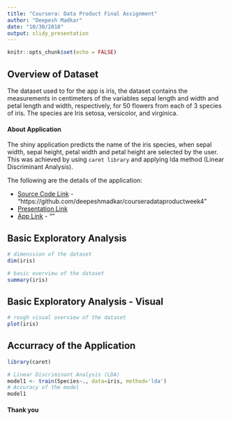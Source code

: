 ```yaml
---
title: "Coursera: Data Product Final Assignment"
author: "Deepesh Madkar"
date: "10/30/2018"
output: slidy_presentation
---
```


```r
knitr::opts_chunk$set(echo = FALSE)
```


## Overview of Dataset 
The dataset used to for the app is iris, the dataset contains the measurements in centimeters of the variables sepal length and width and petal length and width, respectively, for 50 flowers from each of 3 species of iris. The species are Iris setosa, versicolor, and virginica.

#### About Application
The shiny application predicts the name of the iris species, when sepal width, sepal height,
petal width and petal height are selected by the user. This was achieved by using `caret library` and applying lda method (Linear Discriminant Analysis).

The following are the details of the application:

- [Source Code Link](https://github.com/deepeshmadkar/courseradataproductweek4) - "https://github.com/deepeshmadkar/courseradataproductweek4"
- [Presentation Link](https://github.com/deepeshmadkar/courseradataproductweek4)
- [App Link](https://www.github.com/deepeshmadkar) - ""



## Basic Exploratory Analysis

```r
# dimenssion of the dataset
dim(iris)

# basic overview of the dataset
summary(iris)

```

## Basic Exploratory Analysis - Visual

```r
# rough visual overview of the dataset
plot(iris)

```

## Accurracy of the Application
```r
library(caret)
```

```r
# Linear Discriminant Analysis (LDA)
model1 <- train(Species~., data=iris, method='lda')
# Accuracy of the model
model1
```
#### Thank you